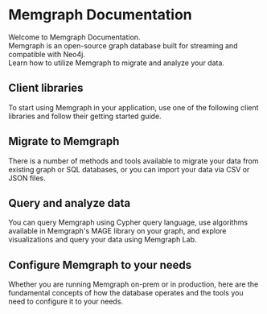 
# Memgraph Documentation 

Welcome to Memgraph Documentation.<br/>
Memgraph is an open-source graph database built for streaming and compatible with Neo4j.<br/>
Learn how to utilize Memgraph to migrate and analyze your data. 

<Cards>
  <Card
    image arrow image arrow title="Get started"
    href="/getting-started"
  />
  <Card
    image arrow image arrow title="First steps with Memgraph"
    href="/getting-started/first-steps-with-memgraph"
  />
</Cards>

## Client libraries

To start using Memgraph in your application, use one of the following client
libraries and follow their getting started guide.

<Cards>
  <Card
    image arrow title="C#"
    href="/client-libraries/c-sharp"
  />
  <Card
    image arrow title="C/C++"
    href="https://github.com/memgraph/mgclient"
  />
  <Card
    image arrow title="Go"
    href="/client-libraries/go"
  />
  <Card
    image arrow title="Haskell"
    href="https://github.com/zmactep/hasbolt"
  />
  <Card
    image arrow title="Java"
    href="/client-libraries/java"
  />
  <Card
    image arrow title="JavaScript"
    href="/client-libraries/javascript"
  />
  <Card
    image arrow title="Node.js"
    href="/client-libraries/nodejs"
  />
  <Card
    image arrow title="PHP"
    href="/client-libraries/php"
  />
  <Card
    image arrow title="Python"
    href="/client-libraries/python"
  />
  <Card
    image arrow title="Ruby"
    href="https://github.com/neo4jrb/activegraph"
  />
  <Card
    image arrow title="Rust"
    href="/client-libraries/rust"
  />
</Cards>

## Migrate to Memgraph

There is a number of methods and tools available to migrate your data from
existing graph or SQL databases, or you can import your data via CSV or JSON
files.

<Cards>
  <Card
    image arrow title="CSV"
    href="/data-migration/csv"
  />
  <Card
    image arrow title="JSON"
    href="/data-migration/json"
  />
  <Card
    image arrow title="SQL"
    href="/data-migration/sql"
  />
  <Card
    image arrow title="Migrate from Neo4j"
    href="/data-migration/migrate-from-neo4j"
  />
  <Card
    image arrow title="Migrate from RDBMS"
    href="/data-migration/migrate-from-rdbms"
  />
</Cards>

## Query and analyze data

You can query Memgraph using Cypher query language, use algorithms available in
Memgraph's MAGE library on your graph, and explore visualizations and query your
data using Memgraph Lab. 

<Cards>
  <Card
    image arrow title="Querying"
    href="/querying"
  />
  <Card
    image arrow title="Advanced algorithms"
    href="/advanced-algorithms"
  />
  <Card
    image arrow title="Data visualization"
    href="/data-visualization"
  />
</Cards>

## Configure Memgraph to your needs

Whether you are running Memgraph on-prem or in production, here are the
fundamental concepts of how the database operates and the tools you need to
configure it to your needs.

<Cards>
  <Card
    image arrow title="Fundamentals"
    href="/fundamentals"
  />
  <Card
    image arrow title="Configuration"
    href="/configuration"
  />
  <Card
    image arrow title="Deployment"
    href="/deployment"
  />
</Cards>

